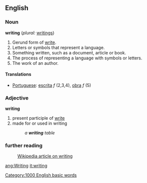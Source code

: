 ==English==

{{rank|expected|considered|proper|758|writing|allowed|per|result}}

===Noun===
'''writing'''  (''plural:'' [[writings]])
# Gerund form of [[write]].
# Letters or symbols that represent a language. 
# Something written, such as a document, article or book.
# The process of representing a language with symbols or letters.
# The work of an author. 

====Translations====
*[[Portuguese]]: [[escrita]] ''f'' (2,3,4), [[obra]] ''f'' (5)

===Adjective===
'''writing'''
# present participle of [[write]]
# made for or used in writing
#:''a '''writing''' table''

===further reading===
:[[w:writing|Wikipedia article on writing]]
[[Category:1000 English basic words]]

[[ang:Writing]]
[[it:writing]]